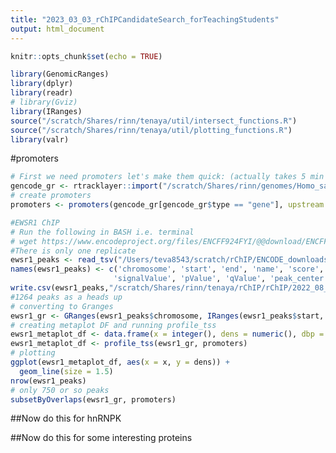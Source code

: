 ```yaml
---
title: "2023_03_03_rChIPCandidateSearch_forTeachingStudents"
output: html_document
---
```


```r
knitr::opts_chunk$set(echo = TRUE)
```

```r
library(GenomicRanges)
library(dplyr)
library(readr)
# library(Gviz)
library(IRanges)
source("/scratch/Shares/rinn/tenaya/util/intersect_functions.R")
source("/scratch/Shares/rinn/tenaya/util/plotting_functions.R")
library(valr)
```

#promoters
```r
# First we need promoters let's make them quick: (actually takes 5 min or so)
gencode_gr <- rtracklayer::import("/scratch/Shares/rinn/genomes/Homo_sapiens/Gencode/v32/gencode.v32.annotation.gtf")
# create promoters 
promoters <- promoters(gencode_gr[gencode_gr$type == "gene"], upstream = 1000, downstream = 1000) 
```


```r
#EWSR1 ChIP
# Run the following in BASH i.e. terminal
# wget https://www.encodeproject.org/files/ENCFF924FYI/@@download/ENCFF924FYI.bed.gz
#There is only one replicate
ewsr1_peaks <- read_tsv("/Users/teva8543/scratch/rChIP/ENCODE_downloads/ENCFF924FYI.bed.gz", col_names = F)
names(ewsr1_peaks) <- c('chromosome', 'start', 'end', 'name', 'score', 'strand',
                       'signalValue', 'pValue', 'qValue', 'peak_center')
write.csv(ewsr1_peaks,"/scratch/Shares/rinn/tenaya/rChIP/rChIP/2022_08_08_rChIPCandidateExamination//ewsr1_peaks_ENCFF924FYI.csv",row.names = TRUE)
#1264 peaks as a heads up
# converting to Granges
ewsr1_gr <- GRanges(ewsr1_peaks$chromosome, IRanges(ewsr1_peaks$start, ewsr1_peaks$end))
# creating metaplot DF and running profile_tss
ewsr1_metaplot_df <- data.frame(x = integer(), dens = numeric(), dbp = character())
ewsr1_metaplot_df <- profile_tss(ewsr1_gr, promoters)
# plotting
ggplot(ewsr1_metaplot_df, aes(x = x, y = dens)) +
  geom_line(size = 1.5)
nrow(ewsr1_peaks)
# only 750 or so peaks
subsetByOverlaps(ewsr1_gr, promoters)
```

##Now do this for hnRNPK



##Now do this for some interesting proteins
